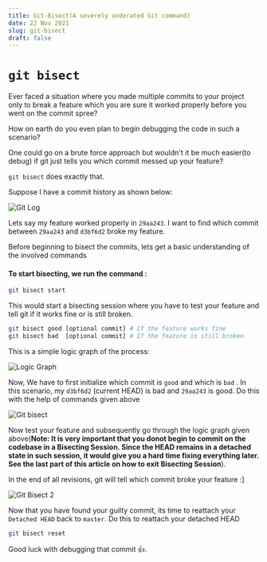 ```yaml
---
title: Git-Bisect(A severely underated Git command)
date: 22 Nov 2021
slug: git-bisect
draft: false
---
```


# `git bisect`

Ever faced a situation where you made multiple commits to your project only to break a feature which you are sure it worked properly before you went on the commit spree?

How on earth do you even plan to begin debugging the code in such a scenario?

One could go on a brute force approach but wouldn't it be much easier(to debug) if git just tells you which commit messed up your feature?

`git bisect` does exactly that.

Suppose I have a commit history as shown below:

![Git Log](/post-001/img.d/1.png)

Lets say my feature worked properly in `29aa243`. I want to find which commit between `29aa243` and `d3bf6d2` broke my feature.

Before beginning to bisect the commits, lets get a basic understanding of the involved commands

#### To start bisecting, we run the command :

```sh
git bisect start
```

This would start a bisecting session where you have to test your feature and tell git if it works fine or is still broken.

```sh
git bisect good [optional commit] # If the feature works fine
git bisect bad  [optional commit] # If the feature is still broken
```

This is a simple logic graph of the process:

![Logic Graph](/post-001/img.d/2.png)

Now, We have to first initialize which commit is `good` and which is `bad` . In this scenario, my `d3bf6d2` (current HEAD) is bad and `29aa243` is good. Do this with the help of commands given above

![Git bisect](/post-001/img.d/3.png)

Now test your feature and subsequently go through the logic graph given above(**Note: It is very important that you donot begin to commit on the codebase in a Bisecting Session. Since the HEAD remains in a detached state in such session, it would give you a hard time fixing everything later. See the last part of this article on how to exit Bisecting Session**).

In the end of all revisions, git will tell which commit broke your feature :]

![Git Bisect 2](/post-001/img.d/4.png)

Now that you have found your guilty commit, its time to reattach your `Detached HEAD` back to `master`. Do this to reattach your detached HEAD

```bash
git bisect reset
```

Good luck with debugging that commit 👍.
